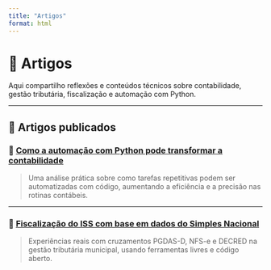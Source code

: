 ```yaml
---
title: "Artigos"
format: html
---
```


# 📝 Artigos

Aqui compartilho reflexões e conteúdos técnicos sobre contabilidade, gestão tributária, fiscalização e automação com Python.

---

## 📌 Artigos publicados

### 📄 [Como a automação com Python pode transformar a contabilidade](artigos/automacao-python-contabilidade.qmd)

> Uma análise prática sobre como tarefas repetitivas podem ser automatizadas com código, aumentando a eficiência e a precisão nas rotinas contábeis.

---

### 📄 [Fiscalização do ISS com base em dados do Simples Nacional](artigos/fiscalizacao-iss-simples.qmd)

> Experiências reais com cruzamentos PGDAS-D, NFS-e e DECRED na gestão tributária municipal, usando ferramentas livres e código aberto.

